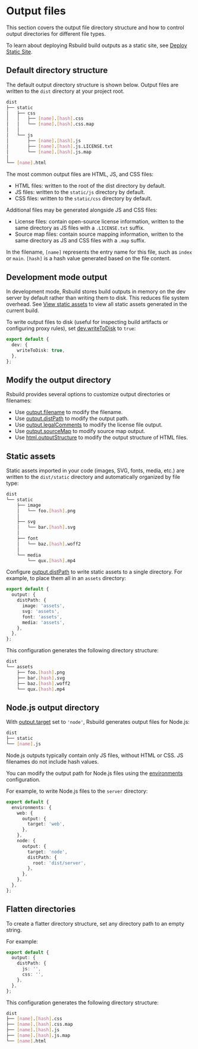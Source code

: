 # Output files

This section covers the output file directory structure and how to control output directories for different file types.

To learn about deploying Rsbuild build outputs as a static site, see [Deploy Static Site](/guide/basic/static-deploy).

## Default directory structure

The default output directory structure is shown below. Output files are written to the `dist` directory at your project root.

```bash
dist
├── static
│   ├── css
│   │   ├── [name].[hash].css
│   │   └── [name].[hash].css.map
│   │
│   └── js
│       ├── [name].[hash].js
│       ├── [name].[hash].js.LICENSE.txt
│       └── [name].[hash].js.map
│
└── [name].html
```

The most common output files are HTML, JS, and CSS files:

- HTML files: written to the root of the dist directory by default.
- JS files: written to the `static/js` directory by default.
- CSS files: written to the `static/css` directory by default.

Additional files may be generated alongside JS and CSS files:

- License files: contain open-source license information, written to the same directory as JS files with a `.LICENSE.txt` suffix.
- Source map files: contain source mapping information, written to the same directory as JS and CSS files with a `.map` suffix.

In the filename, `[name]` represents the entry name for this file, such as `index` or `main`. `[hash]` is a hash value generated based on the file content.

## Development mode output

In development mode, Rsbuild stores build outputs in memory on the dev server by default rather than writing them to disk. This reduces file system overhead. See [View static assets](/guide/basic/server#view-static-assets) to view all static assets generated in the current build.

To write output files to disk (useful for inspecting build artifacts or configuring proxy rules), set [dev.writeToDisk](/config/dev/write-to-disk) to `true`:

```ts
export default {
  dev: {
    writeToDisk: true,
  },
};
```

## Modify the output directory

Rsbuild provides several options to customize output directories or filenames:

- Use [output.filename](/config/output/filename) to modify the filename.
- Use [output.distPath](/config/output/dist-path) to modify the output path.
- Use [output.legalComments](/config/output/legal-comments) to modify the license file output.
- Use [output.sourceMap](/config/output/source-map) to modify source map output.
- Use [html.outputStructure](/config/html/output-structure) to modify the output structure of HTML files.

## Static assets

Static assets imported in your code (images, SVG, fonts, media, etc.) are written to the `dist/static` directory and automatically organized by file type:

```bash
dist
└── static
    ├── image
    │   └── foo.[hash].png
    │
    ├── svg
    │   └── bar.[hash].svg
    │
    ├── font
    │   └── baz.[hash].woff2
    │
    └── media
        └── qux.[hash].mp4
```

Configure [output.distPath](/config/output/dist-path) to write static assets to a single directory. For example, to place them all in an `assets` directory:

```ts
export default {
  output: {
    distPath: {
      image: 'assets',
      svg: 'assets',
      font: 'assets',
      media: 'assets',
    },
  },
};
```

This configuration generates the following directory structure:

```bash
dist
└── assets
    ├── foo.[hash].png
    ├── bar.[hash].svg
    ├── baz.[hash].woff2
    └── qux.[hash].mp4
```

## Node.js output directory

With [output.target](/config/output/target) set to `'node'`, Rsbuild generates output files for Node.js:

```bash
dist
├── static
└── [name].js
```

Node.js outputs typically contain only JS files, without HTML or CSS. JS filenames do not include hash values.

You can modify the output path for Node.js files using the [environments](/config/environments) configuration.

For example, to write Node.js files to the `server` directory:

```ts
export default {
  environments: {
    web: {
      output: {
        target: 'web',
      },
    },
    node: {
      output: {
        target: 'node',
        distPath: {
          root: 'dist/server',
        },
      },
    },
  },
};
```

## Flatten directories

To create a flatter directory structure, set any directory path to an empty string.

For example:

```ts
export default {
  output: {
    distPath: {
      js: '',
      css: '',
    },
  },
};
```

This configuration generates the following directory structure:

```bash
dist
├── [name].[hash].css
├── [name].[hash].css.map
├── [name].[hash].js
├── [name].[hash].js.map
└── [name].html
```
